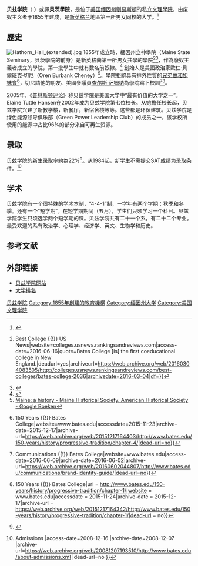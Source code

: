 {{Infobox University
|name           = 贝兹学院<br>Bates College
|image_name     = Bates_College_seal.png
|motto          = Amore Ac Studio（拉丁語）<br>
With Ardor and Devotion或Through Zeal and Study（[[查尔斯·萨姆纳|查尔斯·萨姆纳]]）
|established    = 1855年3月16日
|type           = [[私立大學|私立]][[美國文理學院|文理學院]]
|endowment      = $2.51億（2016）<ref name=NACUBO>{{cite web |url=http://www.nacubo.org/Documents/EndowmentFiles/2016-Endowment-Market-Values.pdf |title=U.S. and Canadian Institutions Listed by Fiscal Year (FY) 2016 Endowment Market Value and Change in Endowment Market Value from FY 2015 to FY 2016 |publisher=National Association of College and University Business Officers and Commonfund Institute |year=2017 |deadurl=yes |archiveurl=https://web.archive.org/web/20181225044952/http://www.nacubo.org/Documents/EndowmentFiles/2016-Endowment-Market-Values.pdf%0A |archivedate=2018-12-25 |access-date=2017-10-17 }}</ref>
|president      = Clayton Spencer
|city           = [[劉易斯頓_(緬因州)|劉易斯頓]]
|state          = [[緬因州|緬因州]]
|country        = [[美国|美国]]
|coor           = {{coord|44|6|20|N|70|12|15|W |region:US-ME_type:edu |display=inline,title}}
| undergrad = 1,780（2017）
|faculty        = 190（2017）
|campus         = [[郊區|郊區]]
|sports      = 31支校隊，9個俱樂部
|colors            =猩紅和黑色 {{colorbox|maroon}} {{colorbox|black}}
|mascot         = [[Bobcat|Bobcat]]
|athletics         = [[NCAA|NCAA]] Division III [[NESCAC|NESCAC]]
|website        = [http://www.bates.edu/ bates.edu]
| logo = [[File:Bates_College_wordmark.svg|200px]]
}}

'''贝兹学院'''（{{lang-en|Bates College}} {{IPAc-en|ˈ|b|eɪ|t|s}}）或譯'''貝茨學院'''，是位于[[美国|美国]][[缅因州|缅因州]][[劉易斯頓_(緬因州)|劉易斯頓]]的私立[[美國文理學院|文理學院]]，由废奴主义者于1855年建成，是[[新英格兰|新英格兰]]地區第一所男女同校的大学。<ref>{{cite web | first =  | last =  | title = Coeducation | publisher = Wikipedia | date = December 28, 2007 | url = http://en.wikipedia.org/wiki/Coeducation | accessdate = 2008-12-16 | archive-date = 2008-12-04 | archive-url = https://web.archive.org/web/20081204082510/http://en.wikipedia.org/wiki/Coeducation | dead-url = no }}</ref>

==歷史==
[[File:Hathorn_Hall_(extended).jpg|thumb]] 
1855年成立時，緬因州立神學院（Maine State Seminary，貝茨學院的前身）是新英格蘭第一所男女共學的學院<ref name=":21">{{Cite web|url=http://colleges.usnews.rankingsandreviews.com/best-colleges/bates-college-2036|title=Bates College {{!}} Best College {{!}} US News|website=colleges.usnews.rankingsandreviews.com|access-date=2016-06-16|quote=Bates College [is] the first coeducational college in New England.|deadurl=yes|archiveurl=https://web.archive.org/web/20160304083505/http://colleges.usnews.rankingsandreviews.com/best-colleges/bates-college-2036|archivedate=2016-03-04|df=}}</ref><ref name=":31">{{Cite web|url=https://www.forbes.com/colleges/bates-college/|title=Bates College|website=Forbes|access-date=2016-06-16|quote=[Bates College] was the first coeducational college in New England.|archive-date=2016-06-01|archive-url=https://web.archive.org/web/20160601085209/http://www.forbes.com/colleges/bates-college/|dead-url=no}}</ref>，作為廢奴主義者成立的學院，第一批學生中就有數名前奴隸。<ref name="autogenerated3">{{Cite web |url=http://www.bates.edu/150-years/history/progressive-tradition/chapter-2/ |title="Race relations at Bates College" |accessdate=2015-02-03 |archive-date=2017-06-27 |archive-url=https://web.archive.org/web/20170627160626/http://www.bates.edu/150-years/history/progressive-tradition/chapter-2/ |dead-url=no }}</ref> 創始人是美國政治家歐仁·貝爾班克·切尼（Oren Burbank Cheney）<ref>[http://books.google.com/books?vid=0sJkkT9w7iRYiZPNsLPwM6r&id=LkEOAAAAIAAJ&pg=RA1-PA771&lpg=RA1-PA771&dq=%22parsonsfield+seminary%22&as_brr=1 Maine: a history - Maine Historical Society, American Historical Society - Google Boeken<!-- Bot generated title -->]</ref>。學院拒絕具有排外性質的[[兄弟會和姐妹會|兄弟會和姐妹會]]<ref name=":1">{{cite web|url=http://www.bates.edu/150-years/history/progressive-tradition/chapter-4/|title=Chapter 4 {{!}} 150 Years {{!}} Bates College|website=www.bates.edu|accessdate=2015-11-23|archive-date=2015-12-17|archive-url=https://web.archive.org/web/20151217164403/http://www.bates.edu/150-years/history/progressive-tradition/chapter-4/|dead-url=no}}</ref>，切尼請他的朋友、美國參議員[[查尔斯·萨姆纳|查尔斯·萨姆纳]]為學院寫下校訓<ref>{{Cite web|url=http://www.bates.edu/communications/brand-identity-guide/|title=Brand Identity Guide {{!}} Communications {{!}} Bates College|website=www.bates.edu|access-date=2016-06-09|archive-date=2016-06-02|archive-url=https://web.archive.org/web/20160602044807/http://www.bates.edu/communications/brand-identity-guide/|dead-url=no}}</ref><ref>{{cite web|title = Chapter 1 {{!}} 150 Years {{!}} Bates College|url = http://www.bates.edu/150-years/history/progressive-tradition/chapter-1/|website = www.bates.edu|accessdate = 2015-11-24|archive-date = 2015-12-17|archive-url = https://web.archive.org/web/20151217164342/http://www.bates.edu/150-years/history/progressive-tradition/chapter-1/|dead-url = no}}</ref>。

2005年，《[[普林斯顿评论|普林斯顿评论]]》称贝兹学院是美国大学中“最有价值的大学之一”。Elaine Tuttle Hansen在2002年成为贝兹学院第七位校长。从她擔任校长起，贝兹学院兴建了新教学楼，新餐厅，新宿舍楼等等。这些都是环保建筑。贝兹学院是绿色能源领导俱乐部（Green Power Leadership Club）的成员之一，该学校所使用的能源中占比96%的部分来自可再生资源。

==录取==
贝兹学院的新生录取率約為22%<ref name=":17">{{Cite web|url=http://www.bates.edu/research/files/2017/01/bates.facts_1617.pdf|title=Bates College Common Data Set 2017|last=|first=|date=|website=|access-date=|archive-date=2017-10-07|archive-url=https://web.archive.org/web/20171007121033/http://www.bates.edu/research/files/2017/01/bates.facts_1617.pdf|dead-url=yes}}</ref>。从1984起，新学生不需提交SAT成绩为录取条件。<ref>{{Cite web |url=http://www.bates.edu/about-admissions.xml |title=Bates College {{!}} Admissions<!-- Bot generated title --> |access-date=2008-12-16 |archive-date=2008-12-07 |archive-url=https://web.archive.org/web/20081207193510/http://www.bates.edu/about-admissions.xml |dead-url=no }}</ref>

==学术==
{{Infobox US university ranking
|USNWR_LA = 27
|Wamo_LA = 23
|Forbes = 35

}}
贝兹学院有一个很特殊的学术本制，“4-4-1”制，一学年有两个学期：秋季和冬季。还有一个“短学期”。在短学期期间（五月），学生们只须学习一个科目。贝兹学院学生只须选学两个短学期的课。贝兹学院共有二十一个系，有二十二个专业。最受欢迎的系有政治学、心理学、经济学、英文、生物学和历史。

==参考文献==
{{reflist}}

==外部链接==
*[http://www.bates.edu 贝兹学院网站]{{Wayback|url=http://www.bates.edu/ |date=20081217000413 }}
*[http://colleges.usnews.rankingsandreviews.com/college/liberal-arts-search 大学排名]{{Wayback|url=http://colleges.usnews.rankingsandreviews.com/college/liberal-arts-search |date=20090418201302 }}
{{NESCAC}}
[[Category:贝兹学院|]]
[[Category:1855年創建的教育機構|Category:1855年創建的教育機構]]
[[Category:缅因州大学|Category:缅因州大学]]
[[Category:美国文理学院|Category:美国文理学院]]